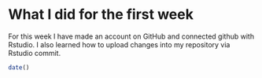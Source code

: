 
# What I did for the first week

For this week I have made an account on GitHub and connected github with Rstudio. I also learned how to upload changes into my repository via Rstudio commit.

```r
date()
```

